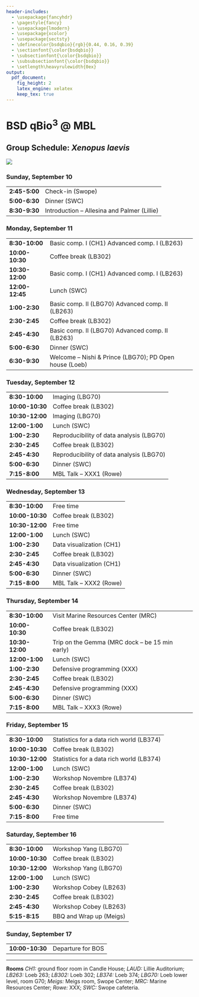 ```yaml
---
header-includes:
  - \usepackage{fancyhdr}
  - \pagestyle{fancy}
  - \usepackage{lmodern}
  - \usepackage{xcolor}
  - \usepackage{sectsty}
  - \definecolor{bsdqbio}{rgb}{0.44, 0.16, 0.39}
  - \sectionfont{\color{bsdqbio}}
  - \subsectionfont{\color{bsdqbio}}
  - \subsubsectionfont{\color{bsdqbio}}
  - \setlength\heavyrulewidth{0ex}
output:
  pdf_document:
    fig_height: 2
    latex_engine: xelatex
    keep_tex: true
---
```

# BSD qBio$^3$ @ MBL

## Group Schedule: *Xenopus laevis*
 ![](https://github.com/StefanoAllesina/BSD-QBio3/raw/master/logo_group/Xenopus_laevis.png)

### Sunday, September 10 

------------------    --------------------------------------------------------
**2:45-5:00**         Check-in (Swope)                                        
**5:00-6:30**         Dinner (SWC)                                            
**8:30-9:30**         Introduction – Allesina and Palmer (Lillie)             
------------------    --------------------------------------------------------

### Monday, September 11 

------------------    --------------------------------------------------------
**8:30-10:00**        Basic comp. I (CH1) Advanced comp. I (LB263)            
**10:00-10:30**       Coffee break (LB302)                                    
**10:30-12:00**       Basic comp. I (CH1) Advanced comp. I (LB263)            
**12:00-12:45**       Lunch (SWC)                                             
**1:00-2:30**         Basic comp. II (LBG70) Advanced comp. II (LB263)        
**2:30-2:45**         Coffee break (LB302)                                    
**2:45-4:30**         Basic comp. II (LBG70) Advanced comp. II (LB263)        
**5:00-6:30**         Dinner (SWC)                                            
**6:30-9:30**         Welcome – Nishi & Prince (LBG70); PD Open house (Loeb)  
------------------    --------------------------------------------------------

### Tuesday, September 12 

------------------    --------------------------------------------------------
**8:30-10:00**        Imaging (LBG70)                                         
**10:00-10:30**       Coffee break (LB302)                                    
**10:30-12:00**       Imaging (LBG70)                                         
**12:00-1:00**        Lunch (SWC)                                             
**1:00-2:30**         Reproducibility of data analysis (LBG70)                
**2:30-2:45**         Coffee break (LB302)                                    
**2:45-4:30**         Reproducibility of data analysis (LBG70)                
**5:00-6:30**         Dinner (SWC)                                            
**7:15-8:00**         MBL Talk – XXX1 (Rowe)                                  
------------------    --------------------------------------------------------

### Wednesday, September 13 

------------------    --------------------------------------------------------
**8:30-10:00**        Free time                                               
**10:00-10:30**       Coffee break (LB302)                                    
**10:30-12:00**       Free time                                               
**12:00-1:00**        Lunch (SWC)                                             
**1:00-2:30**         Data visualization (CH1)                                
**2:30-2:45**         Coffee break (LB302)                                    
**2:45-4:30**         Data visualization (CH1)                                
**5:00-6:30**         Dinner (SWC)                                            
**7:15-8:00**         MBL Talk – XXX2 (Rowe)                                  
------------------    --------------------------------------------------------

### Thursday, September 14 

------------------    --------------------------------------------------------
**8:30-10:00**        Visit Marine Resources Center (MRC)                     
**10:00-10:30**       Coffee break (LB302)                                    
**10:30-12:00**       Trip on the Gemma (MRC dock – be 15 min early)          
**12:00-1:00**        Lunch (SWC)                                             
**1:00-2:30**         Defensive programming (XXX)                             
**2:30-2:45**         Coffee break (LB302)                                    
**2:45-4:30**         Defensive programming (XXX)                             
**5:00-6:30**         Dinner (SWC)                                            
**7:15-8:00**         MBL Talk – XXX3 (Rowe)                                  
------------------    --------------------------------------------------------

### Friday, September 15 

------------------    --------------------------------------------------------
**8:30-10:00**        Statistics for a data rich world (LB374)                
**10:00-10:30**       Coffee break (LB302)                                    
**10:30-12:00**       Statistics for a data rich world (LB374)                
**12:00-1:00**        Lunch (SWC)                                             
**1:00-2:30**         Workshop Novembre (LB374)                               
**2:30-2:45**         Coffee break (LB302)                                    
**2:45-4:30**         Workshop Novembre (LB374)                               
**5:00-6:30**         Dinner (SWC)                                            
**7:15-8:00**         Free time                                               
------------------    --------------------------------------------------------

### Saturday, September 16 

------------------    --------------------------------------------------------
**8:30-10:00**        Workshop Yang (LBG70)                                   
**10:00-10:30**       Coffee break (LB302)                                    
**10:30-12:00**       Workshop Yang (LBG70)                                   
**12:00-1:00**        Lunch (SWC)                                             
**1:00-2:30**         Workshop Cobey (LB263)                                  
**2:30-2:45**         Coffee break (LB302)                                    
**2:45-4:30**         Workshop Cobey (LB263)                                  
**5:15-8:15**         BBQ and Wrap up (Meigs)                                 
------------------    --------------------------------------------------------

### Sunday, September 17 

------------------    --------------------------------------------------------
**10:00-10:30**       Departure for BOS                                       
------------------    --------------------------------------------------------



-------


**Rooms** *CH1:* ground floor room in Candle House; *LAUD:* Lillie Auditorium; *LB263:* Loeb 263; *LB302:* Loeb 302; *LB374:* Loeb 374; 
*LBG70:* Loeb lower level, room G70; *Meigs:* Meigs room, Swope Center; *MRC:* Marine Resources Center; *Rowe:* XXX; *SWC:* Swope cafeteria.
  
